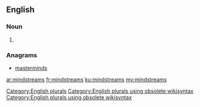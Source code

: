 ==English==

===Noun===
{{head|en}}

# {{plural of|mindstream}}

===Anagrams===
* [[masterminds#English|masterminds]]

[[Category:English plurals]][[Category:English plurals using obsolete wikisyntax]][[Category:English plurals using obsolete wikisyntax]]

[[ar:mindstreams]]
[[fr:mindstreams]]
[[ku:mindstreams]]
[[my:mindstreams]]